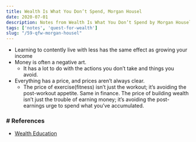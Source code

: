 ```yaml
---
title: Wealth Is What You Don’t Spend, Morgan Housel
date: 2020-07-01
description: Notes from Wealth Is What You Don’t Spend by Morgan Housel
tags: ['notes', 'quest-for-wealth']
slug: "/59-qfw-morgan-housel"
---
```


* Learning to contently live with less has the same effect as growing your income
* Money is often a negative art. 
  - It has a lot to do with the actions you don’t take and things you avoid.
* Everything has a price, and prices aren’t always clear. 
  - The price of exercise(fitness) isn’t just the workout; it’s avoiding the post-workout appetite. Same in finance. The price of building wealth isn’t just the trouble of earning money; it’s avoiding the post-earnings urge to spend what you’ve accumulated.


### # References
* [Wealth Education](../40-wealth-education)
